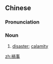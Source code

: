 {{also|祸事}}
==Chinese==
{{zh-forms|s=祸事}}

===Pronunciation===
{{zh-pron
|m=huòshì
|cat=n
}}

===Noun===
{{zh-noun}}

# {{lb|zh|literary}} [[disaster]]; [[calamity]]

[[zh:禍事]]